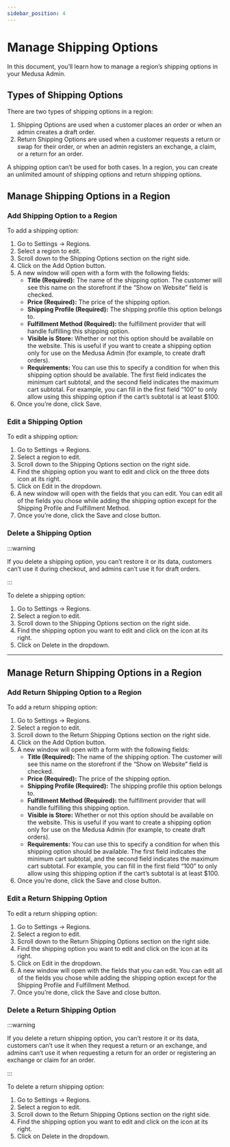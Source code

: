 ```yaml
---
sidebar_position: 4
---
```



# Manage Shipping Options

In this document, you’ll learn how to manage a region’s shipping options in your Medusa Admin.

## Types of Shipping Options

There are two types of shipping options in a region:

1. Shipping Options are used when a customer places an order or when an admin creates a draft order.
2. Return Shipping Options are used when a customer requests a return or swap for their order, or when an admin registers an exchange, a claim, or a return for an order.

A shipping option can’t be used for both cases. In a region, you can create an unlimited amount of shipping options and return shipping options.

## Manage Shipping Options in a Region

### Add Shipping Option to a Region

To add a shipping option:

1. Go to Settings → Regions.
2. Select a region to edit.
3. Scroll down to the Shipping Options section on the right side.
4. Click on the Add Option button.
5. A new window will open with a form with the following fields:
    - **Title (Required):** The name of the shipping option. The customer will see this name on the storefront if the “Show on Website” field is checked.
    - **Price (Required):** The price of the shipping option.
    - **Shipping Profile (Required):** The shipping profile this option belongs to.
    - **Fulfillment Method (Required):** the fulfillment provider that will handle fulfilling this shipping option.
    - **Visible is Store:** Whether or not this option should be available on the website. This is useful if you want to create a shipping option only for use on the Medusa Admin (for example, to create draft orders).
    - **Requirements:** You can use this to specify a condition for when this shipping option should be available. The first field indicates the minimum cart subtotal, and the second field indicates the maximum cart subtotal. For example, you can fill in the first field “100” to only allow using this shipping option if the cart’s subtotal is at least $100.
6. Once you’re done, click Save.

### Edit a Shipping Option

To edit a shipping option:

1. Go to Settings → Regions.
2. Select a region to edit.
3. Scroll down to the Shipping Options section on the right side.
4. Find the shipping option you want to edit and click on the three dots icon at its right.
5. Click on Edit in the dropdown.
6. A new window will open with the fields that you can edit. You can edit all of the fields you chose while adding the shipping option except for the Shipping Profile and Fulfillment Method.
7. Once you’re done, click the Save and close button.

### Delete a Shipping Option

:::warning

If you delete a shipping option, you can’t restore it or its data, customers can’t use it during checkout, and admins can’t use it for draft orders.

:::

To delete a shipping option:

1. Go to Settings → Regions.
2. Select a region to edit.
3. Scroll down to the Shipping Options section on the right side.
4. Find the shipping option you want to edit and click on the <UiIcon lightIcon="https://res.cloudinary.com/dza7lstvk/image/upload/v1667999308/Medusa%20Docs/UI%20Icons/1ordBC6_ssysel.png" darkIcon="https://res.cloudinary.com/dza7lstvk/image/upload/v1667999326/Medusa%20Docs/UI%20Icons/dSwWYBH_stzgoi.png" alt="three dots" /> icon at its right.
5. Click on Delete in the dropdown.

---

## Manage Return Shipping Options in a Region

### Add Return Shipping Option to a Region

To add a return shipping option:

1. Go to Settings → Regions.
2. Select a region to edit.
3. Scroll down to the Return Shipping Options section on the right side.
4. Click on the Add Option button.
5. A new window will open with a form with the following fields:
    - **Title (Required):** The name of the shipping option. The customer will see this name on the storefront if the “Show on Website” field is checked.
    - **Price (Required):** The price of the shipping option.
    - **Shipping Profile (Required):** The shipping profile this option belongs to.
    - **Fulfillment Method (Required):** the fulfillment provider that will handle fulfilling this shipping option.
    - **Visible is Store:** Whether or not this option should be available on the website. This is useful if you want to create a shipping option only for use on the Medusa Admin (for example, to create draft orders).
    - **Requirements:** You can use this to specify a condition for when this shipping option should be available. The first field indicates the minimum cart subtotal, and the second field indicates the maximum cart subtotal. For example, you can fill in the first field “100” to only allow using this shipping option if the cart’s subtotal is at least $100.
6. Once you’re done, click the Save and close button.

### Edit a Return Shipping Option

To edit a return shipping option:

1. Go to Settings → Regions.
2. Select a region to edit.
3. Scroll down to the Return Shipping Options section on the right side.
4. Find the shipping option you want to edit and click on the <UiIcon lightIcon="https://res.cloudinary.com/dza7lstvk/image/upload/v1667999308/Medusa%20Docs/UI%20Icons/1ordBC6_ssysel.png" darkIcon="https://res.cloudinary.com/dza7lstvk/image/upload/v1667999326/Medusa%20Docs/UI%20Icons/dSwWYBH_stzgoi.png" alt="three dots" /> icon at its right.
5. Click on Edit in the dropdown.
6. A new window will open with the fields that you can edit. You can edit all of the fields you chose while adding the shipping option except for the Shipping Profile and Fulfillment Method.
7. Once you’re done, click the Save and close button.

### Delete a Return Shipping Option

:::warning

If you delete a return shipping option, you can’t restore it or its data, customers can’t use it when they request a return or an exchange, and admins can’t use it when requesting a return for an order or registering an exchange or claim for an order.

:::

To delete a return shipping option:

1. Go to Settings → Regions.
2. Select a region to edit.
3. Scroll down to the Return Shipping Options section on the right side.
4. Find the shipping option you want to edit and click on the <UiIcon lightIcon="https://res.cloudinary.com/dza7lstvk/image/upload/v1667999308/Medusa%20Docs/UI%20Icons/1ordBC6_ssysel.png" darkIcon="https://res.cloudinary.com/dza7lstvk/image/upload/v1667999326/Medusa%20Docs/UI%20Icons/dSwWYBH_stzgoi.png" alt="three dots" /> icon at its right.
5. Click on Delete in the dropdown.
